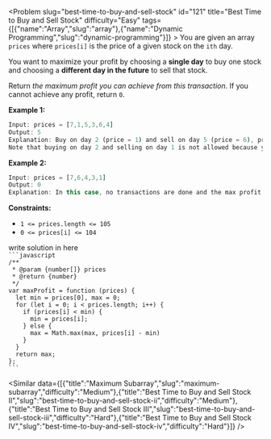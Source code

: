 
<Problem slug="best-time-to-buy-and-sell-stock" id="121" title="Best Time to Buy and Sell Stock" difficulty="Easy" tags={[{"name":"Array","slug":"array"},{"name":"Dynamic Programming","slug":"dynamic-programming"}]} >
    You are given an array `prices` where `prices[i]` is the price of a given stock on the `ith` day.

You want to maximize your profit by choosing a **single day** to buy one stock and choosing a **different day in the future** to sell that stock.

Return _the maximum profit you can achieve from this transaction_. If you cannot achieve any profit, return `0`.

**Example 1:**

```javascript 
Input: prices = [7,1,5,3,6,4]
Output: 5
Explanation: Buy on day 2 (price = 1) and sell on day 5 (price = 6), profit = 6-1 = 5.
Note that buying on day 2 and selling on day 1 is not allowed because you must buy before you sell.

```

**Example 2:**

```javascript 
Input: prices = [7,6,4,3,1]
Output: 0
Explanation: In this case, no transactions are done and the max profit = 0.

```

**Constraints:**

*   `1 <= prices.length <= 105`
*   `0 <= prices[i] <= 104`
</Problem >

<Solution>
write solution in here
</Solution>

<Code>
```javascript
/**
 * @param {number[]} prices
 * @return {number}
 */
var maxProfit = function (prices) {
  let min = prices[0], max = 0;
  for (let i = 0; i < prices.length; i++) {
    if (prices[i] < min) {
      min = prices[i];
    } else {
      max = Math.max(max, prices[i] - min)
    }
  }
  return max;
};
```
</Code>

<Similar data={[{"title":"Maximum Subarray","slug":"maximum-subarray","difficulty":"Medium"},{"title":"Best Time to Buy and Sell Stock II","slug":"best-time-to-buy-and-sell-stock-ii","difficulty":"Medium"},{"title":"Best Time to Buy and Sell Stock III","slug":"best-time-to-buy-and-sell-stock-iii","difficulty":"Hard"},{"title":"Best Time to Buy and Sell Stock IV","slug":"best-time-to-buy-and-sell-stock-iv","difficulty":"Hard"}]} />
